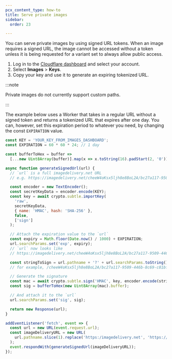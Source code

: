 ```yaml
---
pcx_content_type: how-to
title: Serve private images
sidebar:
  order: 23

---
```


You can serve private images by using signed URL tokens. When an image requires a signed URL, the image cannot be accessed without a token unless it is being requested for a variant set to always allow public access.

1. Log in to the [Cloudflare dashboard](https://dash.cloudflare.com/login) and select your account.
2. Select **Images** > **Keys**.
3. Copy your key and use it to generate an expiring tokenized URL.

:::note


Private images do not currently support custom paths.


:::

The example below uses a Worker that takes in a regular URL without a signed token and returns a tokenized URL that expires after one day. You can, however, set this expiration period to whatever you need, by changing the const `EXPIRATION` value.

```js
const KEY = 'YOUR_KEY_FROM_IMAGES_DASHBOARD';
const EXPIRATION = 60 * 60 * 24; // 1 day

const bufferToHex = buffer =>
  [...new Uint8Array(buffer)].map(x => x.toString(16).padStart(2, '0')).join('');

async function generateSignedUrl(url) {
  // `url` is a full imagedelivery.net URL
  // e.g. https://imagedelivery.net/cheeW4oKsx5ljh8e8BoL2A/bc27a117-9509-446b-8c69-c81bfeac0a01/mobile

  const encoder = new TextEncoder();
  const secretKeyData = encoder.encode(KEY);
  const key = await crypto.subtle.importKey(
    'raw',
    secretKeyData,
    { name: 'HMAC', hash: 'SHA-256' },
    false,
    ['sign']
  );

  // Attach the expiration value to the `url`
  const expiry = Math.floor(Date.now() / 1000) + EXPIRATION;
  url.searchParams.set('exp', expiry);
  // `url` now looks like
  // https://imagedelivery.net/cheeW4oKsx5ljh8e8BoL2A/bc27a117-9509-446b-8c69-c81bfeac0a01/mobile?exp=1631289275

  const stringToSign = url.pathname + '?' + url.searchParams.toString();
  // for example, /cheeW4oKsx5ljh8e8BoL2A/bc27a117-9509-446b-8c69-c81bfeac0a01/mobile?exp=1631289275

  // Generate the signature
  const mac = await crypto.subtle.sign('HMAC', key, encoder.encode(stringToSign));
  const sig = bufferToHex(new Uint8Array(mac).buffer);

  // And attach it to the `url`
  url.searchParams.set('sig', sig);

  return new Response(url);
}

addEventListener('fetch', event => {
  const url = new URL(event.request.url);
  const imageDeliveryURL = new URL(
    url.pathname.slice(1).replace('https:/imagedelivery.net', 'https://imagedelivery.net')
  );
  event.respondWith(generateSignedUrl(imageDeliveryURL));
});
```
